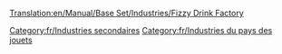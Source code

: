 [[Translation:en/Manual/Base Set/Industries/Fizzy Drink Factory]]

{{fr/Industries|image=en/FizzyDrinkFactory.png|nom=Usine de boissons gazeuses
|climats=[[fr/Manual/Climat#Pays des jouets|Pays des jouets]]
|accepte=[[fr/Coca-cola|Coca-cola]],[[fr/Bulle|Bulle]]
|produit=[[fr/Manual/Base Set/Cargos/Boisson gazeuse|Boisson gazeuse]]
|notes=Absent des autres [[fr/Manual/Climat|climats]].
}}

[[Category:fr/Industries secondaires]]
[[Category:fr/Industries du pays des jouets]]